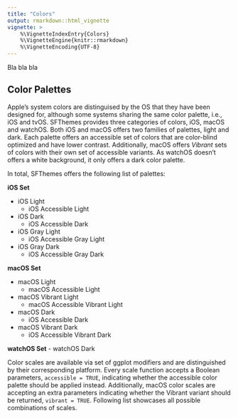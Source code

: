 ```yaml
---
title: "Colors"
output: rmarkdown::html_vignette
vignette: >
    %\VignetteIndexEntry{Colors}
    %\VignetteEngine{knitr::rmarkdown}
    %\VignetteEncoding{UTF-8}
---
```


Bla bla bla




## Color Palettes

Apple's system colors are distinguised by the OS that they have been designed for, although some systems sharing the same color palette, i.e., iOS and tvOS. SFThemes provides three categories of colors, iOS, macOS and watchOS. Both iOS and macOS offers two families of palettes, light and dark. Each palette offers an accessible set of colors that are color-blind optimized and have lower contrast. Additionally, macOS offers *Vibrant* sets of colors with their own set of accessible variants. As watchOS doesn’t offers a white background, it only offers a dark color palette. 

In total, SFThemes offers the following list of palettes:

**iOS Set**

- iOS Light
	- iOS Accessible Light
- iOS Dark
	- iOS Accessible Dark

- iOS Gray Light
	- iOS Accessible Gray Light
- iOS Gray Dark
	- iOS Accessible Gray Dark

**macOS Set**

- macOS Light 
	- macOS Accessible Light
- macOS Vibrant Light 
	- macOS Accessible Vibrant Light
- macOS Dark
	- iOS Accessible Dark
- macOS Vibrant Dark
	- iOS Accessible Vibrant Dark
	
**watchOS Set**
- watchOS Dark


Color scales are available via set of ggplot modifiers and are distinguished by their corresponding platform. Every scale function accepts a Boolean parameters, `accessible = TRUE`, indicating whether the accessible color palette should be applied instead. Additionally, macOS color scales are accepting an extra parameters indicating whether the Vibrant variant should be returned, `vibrant = TRUE`. Following list showcases all possible combinations of scales. 

